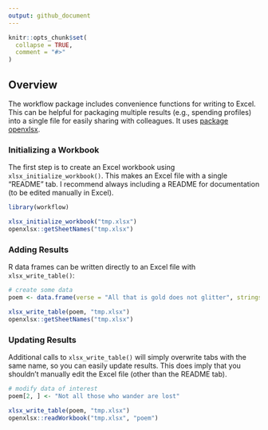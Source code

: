 ---
output: github_document
---
<!-- write-excel.md is generated from write-excel.Rmd. Please edit that file -->

```{r, include = FALSE}
knitr::opts_chunk$set(
  collapse = TRUE,
  comment = "#>"
)
```

## Overview

The workflow package includes convenience functions for writing to Excel. This can be helpful for packaging multiple results (e.g., spending profiles) into a single file for easily sharing with colleagues. It uses [package openxlsx](https://ycphs.github.io/openxlsx/index.html).

### Initializing a Workbook

The first step is to create an Excel workbook using `xlsx_initialize_workbook()`. This makes an Excel file with a single "README" tab. I recommend always including a README for documentation (to be edited manually in Excel).

```{r}
library(workflow)

xlsx_initialize_workbook("tmp.xlsx")
openxlsx::getSheetNames("tmp.xlsx")
```

### Adding Results

R data frames can be written directly to an Excel file with `xlsx_write_table()`:

```{r}
# create some data
poem <- data.frame(verse = "All that is gold does not glitter", stringsAsFactors = FALSE)

xlsx_write_table(poem, "tmp.xlsx")
openxlsx::getSheetNames("tmp.xlsx")
```

### Updating Results

Additional calls to `xlsx_write_table()` will simply overwrite tabs with the same name, so you can easily update results. This does imply that you shouldn't manually edit the Excel file (other than the README tab).

```{r}
# modify data of interest
poem[2, ] <- "Not all those who wander are lost"

xlsx_write_table(poem, "tmp.xlsx")
openxlsx::readWorkbook("tmp.xlsx", "poem")
```
